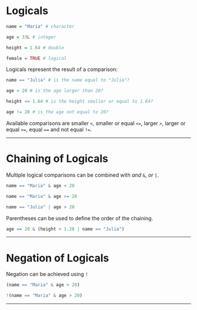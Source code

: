 # Logicals
```r
name = "Maria" # character

age = 33L # integer

height = 1.64 # double

female = TRUE # logical
```

Logicals represent the result of a comparison:

```r
name == "Julia" # is the name equal to "Julia"?

age > 20 # is the age larger than 20?

height <= 1.64 # is the height smaller or equal to 1.64?

age != 20 # is the age not equal to 20?
```

Available comparisons are smaller `<`, smaller or equal `<=`, larger `>`, larger 
or equal `>=`, equal `==` and not equal `!=`.

---

# Chaining of Logicals

Multiple logical comparisons can be combined with *and* `&`, *or* `|`.

```r
name == "Maria" & age < 20

name == "Maria" & age >= 20

name == "Julia" | age > 20
```

Parentheses can be used to define the order of the chaining.

```r
age == 20 & (height < 1.20 | name == "Julia")
```

---

# Negation of Logicals

Negation can be achieved using `!`

```r
(name == "Maria" & age > 20)

!(name == "Maria" & age > 20)
```

---
